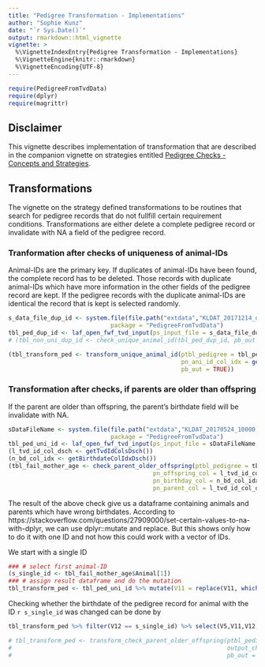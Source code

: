 ```yaml
---
title: "Pedigree Transformation - Implementations"
author: "Sophie Kunz"
date: "`r Sys.Date()`"
output: rmarkdown::html_vignette
vignette: >
  %\VignetteIndexEntry{Pedigree Transformation - Implementations}
  %\VignetteEngine{knitr::rmarkdown}
  %\VignetteEncoding{UTF-8}
---
```


```r
require(PedigreeFromTvdData)
require(dplyr)
require(magrittr)
```

## Disclaimer
This vignette describes implementation of transformation that are described in the companion vignette on strategies entitled [Pedigree Checks - Concepts and Strategies](ConsistencyCheckStrategy.html). 

## Transformations
The vignette on the strategy defined transformations to be routines that search for pedigree records that do not fullfill certain requirement conditions. Transformations are either delete a complete pedigree record or invalidate with NA a field of the pedigree record.

### Tranformation after checks of uniqueness of animal-IDs
Animal-IDs are the primary key. If duplicates of animal-IDs have been found, the complete record has to be deleted. Those records with duplicate animal-IDs which have more information in the other fields of the pedigree record are kept. If the pedigree records with the duplicate animal-IDs are identical the record that is kept is selected randomly.

```r
s_data_file_dup_id <- system.file(file.path("extdata","KLDAT_20171214_dup_id_100.txt"), 
                             package = "PedigreeFromTvdData")
tbl_ped_dup_id <- laf_open_fwf_tvd_input(ps_input_file = s_data_file_dup_id, pb_out = TRUE)
# (tbl_non_uni_dup_id <- check_unique_animal_id(tbl_ped_dup_id, pb_out = TRUE))
```


```r
(tbl_transform_ped <- transform_unique_animal_id(ptbl_pedigree = tbl_ped_dup_id,
                                                 pn_ani_id_col_idx = getTvdIdColsDsch()$TierIdCol,
                                                 pb_out = TRUE))
```

### Transformation after checks, if parents are older than offspring
If the parent are older than offspring, the parent's birthdate field will be invalidate with NA.

```r
sDataFileName <- system.file(file.path("extdata","KLDAT_20170524_10000.txt"), 
                             package = "PedigreeFromTvdData")
tbl_ped_uni_id <- laf_open_fwf_tvd_input(ps_input_file = sDataFileName, pb_out = TRUE)
(l_tvd_id_col_dsch <- getTvdIdColsDsch())
(n_bd_col_idx <- getBirthdateColIdxDsch())
(tbl_fail_mother_age <- check_parent_older_offspring(ptbl_pedigree = tbl_ped_uni_id, 
                                         pn_offspring_col = l_tvd_id_col_dsch$TierIdCol, 
                                         pn_birthday_col = n_bd_col_idx, 
                                         pn_parent_col = l_tvd_id_col_dsch$MutterIdCol))
```

The result of the above check give us a dataframe containing animals and parents which have wrong birthdates. According to https://stackoverflow.com/questions/27909000/set-certain-values-to-na-with-dplyr, we can use dplyr::mutate and replace. But this shows only how to do it with one ID and not how this could work with a vector of IDs. 

We start with a single ID

```r
### # select first animal-ID
(s_single_id <- tbl_fail_mother_age$Animal[1])
### # assign result dataframe and do the mutation
tbl_transform_ped <- tbl_ped_uni_id %>% mutate(V11 = replace(V11, which(V12 == s_single_id), NA))
```

Checking whether the birthdate of the pedigree record for animal with the ID `r s_single_id` was changed can be done by

```r
tbl_transform_ped %>% filter(V12 == s_single_id) %>% select(V5,V11,V12,V16)
```


```r
# tbl_transform_ped <- transform_check_parent_older_offspring(ptbl_pedigree = tbl_ped_uni_id,
#                                                             output_check = tbl_fail_mother_age,
#                                                             pb_out = TRUE)
```
